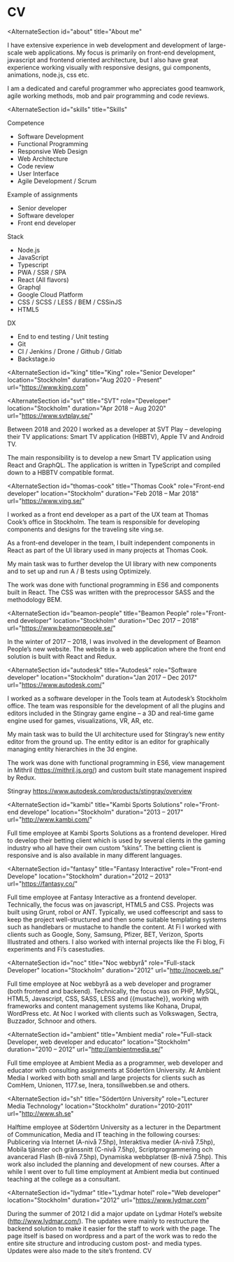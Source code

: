 
<Banner>
  <BannerItem image="/images/jon.jpg" />
</Banner >

<Submenu>
  <SubmenuItem name="About me" to="/cv#about" />
  <SubmenuItem name="Skills" to="/cv#skills" />
  <SubmenuItem name="King" to="/cv#king" />
  <SubmenuItem name="SVT" to="/cv#svt" />
  <SubmenuItem name="Thomas Cook" to="/cv#thomas-cook" />
  <SubmenuItem name="Beamon People" to="/cv#beamon-people" />
  <SubmenuItem name="Autodesk" to="/cv#autodesk" />
  <SubmenuItem name="Kambi Sports Solutions" to="/cv#kambi" />
  <SubmenuItem name="Thomas Cook" to="/cv#thomas-cook" />
  <SubmenuItem name="Fantasy Interactive" to="/cv#fantasy" />
  <SubmenuItem name="Noc webbyrå" to="/cv#noc" />
  <SubmenuItem name="Ambient media" to="/cv#ambient" />
  <SubmenuItem name="Södertörns högskola" to="/cv#sh" />
  <SubmenuItem name="Lydmar hotell" to="/cv#lydmar" />
</Submenu >


# CV

<AlternateSection
  id="about"
  title="About me"
>

I have extensive experience in web development and development of large-scale web applications. My focus is primarily on front-end development, javascript and frontend oriented architecture, but I also have great experience working visually with responsive designs, gui components, animations, node.js, css etc.

I am a dedicated and careful programmer who appreciates good teamwork, agile working methods, mob and pair programming and code reviews.

</AlternateSection>

<AlternateSection
  id="skills"
  title="Skills"
>

Competence
- Software Development
- Functional Programming
- Responsive Web Design
- Web Architecture
- Code review
- User Interface
- Agile Development / Scrum

Example of assignments
- Senior developer
- Software developer
- Front end developer

Stack
- Node.js
- JavaScript
- Typescript
- PWA / SSR / SPA
- React (All flavors)
- Graphql
- Google Cloud Platform
- CSS / SCSS / LESS / BEM / CSSinJS
- HTML5

DX
- End to end testing / Unit testing
- Git
- CI / Jenkins / Drone / Github / Gitlab
- Backstage.io

</AlternateSection>

<AlternateSection
  id="king"
  title="King"
  role="Senior Developer"
  location="Stockholm"
  duration="Aug 2020 - Present"
  url="https://www.king.com"
>

</AlternateSection>

<AlternateSection
  id="svt"
  title="SVT"
  role="Developer"
  location="Stockholm"
  duration="Apr 2018 – Aug 2020"
  url="https://www.svtplay.se/"
>

Between 2018 and 2020 I worked as a developer at SVT Play – developing their TV applications: Smart TV application (HBBTV), Apple TV and Android TV.

The main responsibility is to develop a new Smart TV application using React and GraphQL. The application is written in TypeScript and compiled down to a HBBTV compatible format.

</AlternateSection>

<AlternateSection
  id="thomas-cook"
  title="Thomas Cook"
  role="Front-end developer"
  location="Stockholm"
  duration="Feb 2018 – Mar 2018"
  url="https://www.ving.se/"
>

I worked as a front end developer as a part of the UX team at Thomas Cook’s office in Stockholm. The team is responsible for developing components and designs for the traveling site ving.se.

As a front-end developer in the team, I built independent components in React as part of the UI library used in many projects at Thomas Cook.

My main task was to further develop the UI library with new components and to set up and run A / B tests using Optimizely.

The work was done with functional programming in ES6 and components built in React. The CSS was written with the preprocessor SASS and the methodology BEM.

</AlternateSection>

<AlternateSection
  id="beamon-people"
  title="Beamon People"
  role="Front-end developer"
  location="Stockholm"
  duration="Dec 2017 – 2018"
  url="https://www.beamonpeople.se/"
>

In the winter of 2017 – 2018, I was involved in the development of Beamon People’s new website. The website is a web application where the front end solution is built with React and Redux.

</AlternateSection>

<AlternateSection
  id="autodesk"
  title="Autodesk"
  role="Software developer"
  location="Stockholm"
  duration="Jan 2017 – Dec 2017"
  url="https://www.autodesk.com/"
>

I worked as a software developer in the Tools team at Autodesk’s Stockholm office. The team was responsible for the development of all the plugins and editors included in the Stingray game engine – a 3D and real-time game engine used for games, visualizations, VR, AR, etc.

My main task was to build the UI architecture used for Stingray’s new entity editor from the ground up. The entity editor is an editor for graphically managing entity hierarchies in the 3d engine.

The work was done with functional programming in ES6, view management in Mithril (https://mithril.js.org/) and custom built state management inspired by Redux.

Stingray https://www.autodesk.com/products/stingray/overview

</AlternateSection>

<AlternateSection
  id="kambi"
  title="Kambi Sports Solutions"
  role="Front-end develope"
  location="Stockholm"
  duration="2013 – 2017"
  url="http://www.kambi.com/"
>

Full time employee at Kambi Sports Solutions as a frontend developer. Hired to develop their betting client which is used by several clients in the gaming industry who all have their own custom ”skins”. The betting client is responsive and is also available in many different languages.

</AlternateSection>

<AlternateSection
  id="fantasy"
  title="Fantasy Interactive"
  role="Front-end Develope"
  location="Stockholm"
  duration="2012 – 2013"
  url="https://fantasy.co/"
>

Full time employee at Fantasy Interactive as a frontend developer. Technically, the focus was on javascript, HTML5 and CSS. Projects was built using Grunt, robol or ANT. Typically, we used coffeescript and sass to keep the project well-structured and then some suitable templating systems such as handlebars or mustache to handle the content. At Fi I worked with clients such as Google, Sony, Samsung, Pfizer, BET, Verizon, Sports Illustrated and others. I also worked with internal projects like the Fi blog, Fi experiments and Fi’s casestudies.

</AlternateSection>

<AlternateSection
  id="noc"
  title="Noc webbyrå"
  role="Full-stack Developer"
  location="Stockholm"
  duration="2012"
  url="http://nocweb.se/"
>

Full time employee at Noc webbyrå as a web developer and programer (both frontend and backend). Technically, the focus was on PHP, MySQL, HTML5, Javascript, CSS, SASS, LESS and {{mustache}}, working with frameworks and content management systems like Kohana, Drupal, WordPress etc. At Noc I worked with clients such as Volkswagen, Sectra, Buzzador, Schnoor and others.

</AlternateSection>

<AlternateSection
  id="ambient"
  title="Ambient media"
  role="Full-stack Developer, web developer and educator"
  location="Stockholm"
  duration="2010 – 2012"
  url="http://ambientmedia.se/"
>

Full time employee at Ambient Media as a programmer, web developer and educator with consulting assignments at Södertörn University. At Ambient Media I worked with both small and large projects for clients such as ComHem, Unionen, 1177.se, Inera, tonsillwebben.se and others.

</AlternateSection>

<AlternateSection
  id="sh"
  title="Södertörn University"
  role="Lecturer Media Technology"
  location="Stockholm"
  duration="2010-2011"
  url="http://www.sh.se"
>

Halftime employee at Södertörn University as a lecturer in the Department of Communication, Media and IT teaching in the following courses: Publicering via Internet (A-nivå 7.5hp), Interaktiva medier (A-nivå 7.5hp), Mobila tjänster och gränssnitt (C-nivå 7.5hp), Scriptprogrammering och avancerad Flash (B-nivå 7.5hp), Dynamiska webbplatser (B-nivå 7.5hp). This work also included the planning and development of new courses. After a while I went over to full time employment at Ambient media but continued teaching at the college as a consultant.

</AlternateSection>

<AlternateSection
  id="lydmar"
  title="Lydmar hotel"
  role="Web developer"
  location="Stockholm"
  duration="2012"
  url="https://www.lydmar.com"
>

During the summer of 2012 I did a major update on Lydmar Hotel’s website (http://www.lydmar.com/). The updates were mainly to restructure the backend solution to make it easier for the staff to work with the page. The page itself is based on wordpress and a part of the work was to redo the entire site structure and introducing custom post- and media types. Updates were also made to the site’s frontend. CV

</AlternateSection>
